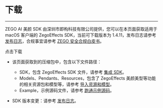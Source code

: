 # 下载

- - -

ZEGO AI 美颜 SDK 由深圳市即构科技有限公司提供，您可以在本页面获取适用于 macOS 客户端的 ZegoEffects SDK，当前可下载版本为 1.4.11，发布日志请参考 [发布日志](./Overview/Release%20Notes.mdx)，合规事宜请参考 [ZEGO 安全合规白皮书](https://doc-zh.zego.im/policies-and-agreements/zego-security-and-compliance-white-paper)。

<Card title="ZegoEffects SDK v1.4.11" href="https://storage.zego.im/AIEffect/ZegoEffects/sdk/mac/ZegoEffects-release-mac-shared-c.zip">
点击下载
</Card>


<Note title="Note">

- 该页面获取到的压缩包中，包含以下文件路径：

    - SDK，包含 ZegoEffects SDK 文件，请参考 [集成 SDK](./Quick%20Starts/Import%20the%20SDK.mdx)。
    - Models、Pendants、Resources，包含了 ZegoEffects 美颜美型等功能的相关资源包和模型等，请参考 [导入资源和模型](./Quick%20Starts/Import%20Resources%20and%20Models.mdx)。
    - Example，示例源码文件，请参考 [跑通示例源码](./Quick%20Starts/Run%20Sample%20Codes.mdx)。

- SDK 版本变更：请参考 [发布日志](./Overview/Release%20Notes.mdx)。
</Note>


